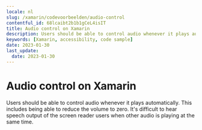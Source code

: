 ```yaml
---
locale: nl
slug: /xamarin/codevoorbeelden/audio-control
contentful_id: 68lcaibt2b1b1gCeL4isIT
title: Audio control on Xamarin
description: Users should be able to control audio whenever it plays automatically.
keywords: [Xamarin, accessibility, code sample]
date: 2023-01-30
last_update:
  date: 2023-01-30
---
```


# Audio control on Xamarin

Users should be able to control audio whenever it plays automatically. This includes being able to reduce the volume to zero. It's difficult to hear speech output of the screen reader users when other audio is playing at the same time.

<CodeSample id="media-audio-control" locale="nl" platform="xamarin"/>
